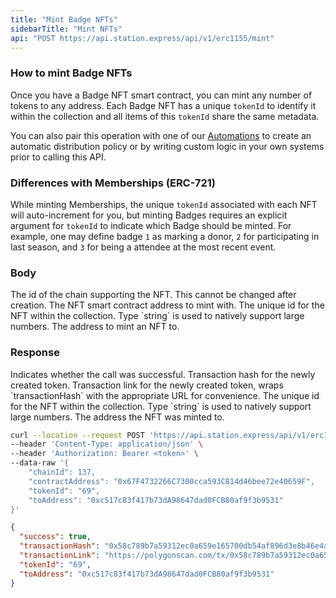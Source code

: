 ```yaml
---
title: "Mint Badge NFTs"
sidebarTitle: "Mint NFTs"
api: "POST https://api.station.express/api/v1/erc1155/mint"
---
```


### How to mint Badge NFTs

Once you have a Badge NFT smart contract, you can mint any number of tokens to any address. Each Badge NFT
has a unique `tokenId` to identify it within the collection and all items of this `tokenId` share the same
metadata.

You can also pair this operation with one of our [Automations](/token-api/automations) to create an automatic
distribution policy or by writing custom logic in your own systems prior to calling this API.

### Differences with Memberships (ERC-721)

While minting Memberships, the unique `tokenId` associated with each NFT will auto-increment for you, but
minting Badges requires an explicit argument for `tokenId` to indicate which Badge should be minted. For
example, one may define badge `1` as marking a donor, `2` for participating in last season, and `3` for
being a attendee at the most recent event.

### Body

<ParamField body="chainId" type="number" required>
  The id of the chain supporting the NFT. This cannot be changed after creation.
</ParamField>

<ParamField body="contractAddress" type="string" required>
  The NFT smart contract address to mint with.
</ParamField>

<ParamField body="tokenId" type="string" required>
  The unique id for the NFT within the collection. Type `string` is used to
  natively support large numbers.
</ParamField>

<ParamField body="toAddress" type="string" required>
  The address to mint an NFT to.
</ParamField>

### Response

<ResponseField name="success" type="boolean">
  Indicates whether the call was successful.
</ResponseField>

<ResponseField name="transactionHash" type="string">
  Transaction hash for the newly created token.
</ResponseField>

<ResponseField name="transactionLink" type="string">
  Transaction link for the newly created token, wraps `transactionHash` with the
  appropriate URL for convenience.
</ResponseField>

<ParamField body="tokenId" type="string" required>
  The unique id for the NFT within the collection. Type `string` is used to
  natively support large numbers.
</ParamField>

<ParamField body="toAddress" type="string" required>
  The address the NFT was minted to.
</ParamField>

<RequestExample>

```bash Example Request
curl --location --request POST 'https://api.station.express/api/v1/erc1155/mint' \
--header 'Content-Type: application/json' \
--header 'Authorization: Bearer <token>' \
--data-raw '{
    "chainId": 137,
    "contractAddress": "0x67F4732266C7300cca593C814d46bee72e40659F",
    "tokenId": "69",
    "toAddress": "0xc517c83f417b73dA98647dad0FCB80af9f3b9531"
}'
```

</RequestExample>

<ResponseExample>

```json Response
{
  "success": true,
  "transactionHash": "0x58c789b7a59312ec0a659e165700db54af896d3e8b46e4aeecb33b32b88157c9",
  "transactionLink": "https://polygonscan.com/tx/0x58c789b7a59312ec0a659e165700db54af896d3e8b46e4aeecb33b32b88157c9",
  "tokenId": "69",
  "toAddress": "0xc517c83f417b73dA98647dad0FCB80af9f3b9531"
}
```

</ResponseExample>
